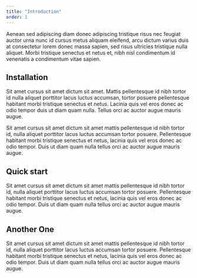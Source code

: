 ```yaml
---
title: "Introduction"
order: 1
---
```


Aenean sed adipiscing diam donec adipiscing tristique risus nec feugiat auctor urna nunc id cursus metus aliquam eleifend, arcu dictum varius duis at consectetur lorem donec massa sapien, sed risus ultricies tristique nulla aliquet. Morbi tristique senectus et netus et, nibh nisl condimentum id venenatis a condimentum vitae sapien.

## Installation

Sit amet cursus sit amet dictum sit amet. Mattis pellentesque id nibh tortor id nulla aliquet porttitor lacus luctus accumsan, tortor posuere pellentesque habitant morbi tristique senectus et netus. Lacinia quis vel eros donec ac odio tempor duis ut diam quam nulla. Tellus orci ac auctor augue mauris augue.

Sit amet cursus sit amet dictum sit amet mattis pellentesque id nibh tortor id, nulla aliquet porttitor lacus luctus accumsan tortor posuere. Pellentesque habitant morbi tristique senectus et netus, lacinia quis vel eros donec ac odio tempor. Duis ut diam quam nulla tellus orci ac auctor augue mauris augue.

## Quick start

Sit amet cursus sit amet dictum sit amet mattis pellentesque id nibh tortor id, nulla aliquet porttitor lacus luctus accumsan tortor posuere. Pellentesque habitant morbi tristique senectus et netus, lacinia quis vel eros donec ac odio tempor. Duis ut diam quam nulla tellus orci ac auctor augue mauris augue.

## Another One

Sit amet cursus sit amet dictum sit amet mattis pellentesque id nibh tortor id, nulla aliquet porttitor lacus luctus accumsan tortor posuere. Pellentesque habitant morbi tristique senectus et netus, lacinia quis vel eros donec ac odio tempor. Duis ut diam quam nulla tellus orci ac auctor augue mauris augue.

<Hadith
  arabic="أَنْ تَرَى الْحُفَاةَ الْعُرَاةَ الْعَالَةَ رِعَاءَ الشَّاءِ يَتَطَاوَلُونَ فِي الْبُنْيَانِ"
  english="You will find barefooted, destitute goat-herds vying with one another in the construction of magnificent buildings."
  source="Sahih Muslim Book 1, Hadith 1"
/>
